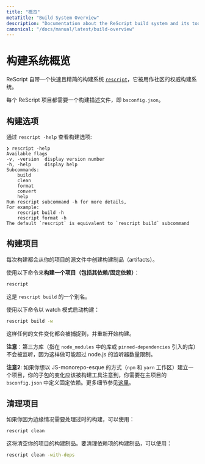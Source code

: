 ```yaml
---
title: "概览"
metaTitle: "Build System Overview"
description: "Documentation about the ReScript build system and its toolchain"
canonical: "/docs/manual/latest/build-overview"
---
```


<!--
# Build System Overview
-->
# 构建系统概览

<!--
ReScript comes with a build system, [`rescript`](https://www.npmjs.com/package/rescript), that's fast, lean and used as the authoritative build system of the community.
-->

ReScript 自带一个快速且精简的构建系统 [`rescript`](https://www.npmjs.com/package/rescript)，它被用作社区的权威构建系统。

<!--
Every ReScript project needs a build description file, `bsconfig.json`.
-->

每个 ReScript 项目都需要一个构建描述文件，即 `bsconfig.json`。

<!--
## Options
-->
## 构建选项

<!--
See `rescript -help`:
-->

通过 `rescript -help` 查看构建选项:

```
❯ rescript -help
Available flags
-v, -version  display version number
-h, -help     display help
Subcommands:
    build
    clean
    format
    convert
    help
Run rescript subcommand -h for more details,
For example:
    rescript build -h
    rescript format -h
The default `rescript` is equivalent to `rescript build` subcommand
```

<!--
## Build Project
-->
## 构建项目

<!--
Each build will create build artifacts from your project's source files.
-->

每次构建都会从你的项目的源文件中创建构建制品（artifacts）。

<!--
**To build a project (including its dependencies / pinned-dependencies)**, run:
-->

使用以下命令来**构建一个项目（包括其依赖/固定依赖）**：

```sh
rescript
```

<!--
Which is an alias for `rescript build`.
-->

这是 `rescript build` 的一个别名。

<!--
To keep a build watcher, run:
-->

使用以下命令以 watch 模式启动构建：

```sh
rescript build -w
```

<!--
Any new file change will be picked up and the build will re-run.
-->

这样任何的文件变化都会被捕捉到，并重新开始构建。

<!--
**Note**: third-party libraries (in `node_modules`, or via `pinned-dependencies`) aren't watched, as doing so may exceed the node.js watcher count limit.
-->

**注意**：第三方库（指在 `node_modules` 中的库或 `pinned-dependencies` 引入的库）不会被监听，因为这样做可能超过 node.js 的监听器数量限制。

<!--
**Note 2**: In case you want to set up a project in a JS-monorepo-esque approach (`npm` and `yarn` workspaces) where changes in your sub packages should be noticed by the build, you will need to define pinned dependencies in your main project's `bsconfig.json`. More details [here](./build-pinned-dependencies).
-->

**注意2**: 如果你想以 JS-monorepo-esque 的方式（`npm` 和 `yarn` 工作区）建立一个项目，你的子包的变化应该被构建工具注意到，你需要在主项目的 `bsconfig.json` 中定义固定依赖。更多细节参见[这里](./build-pinned-dependencies)。

<!--
## Clean Project
-->
## 清理项目

<!--
If you ever get into a stale build for edge-case reasons, use:
-->

如果你因为边缘情况需要处理过时的构建，可以使用：

```sh
rescript clean
```

<!--
This will clean your own project's build artifacts. To also clean the dependencies' artifacts:
-->

这将清空你的项目的构建制品。要清理依赖项的构建制品，可以使用：

```sh
rescript clean -with-deps
```
